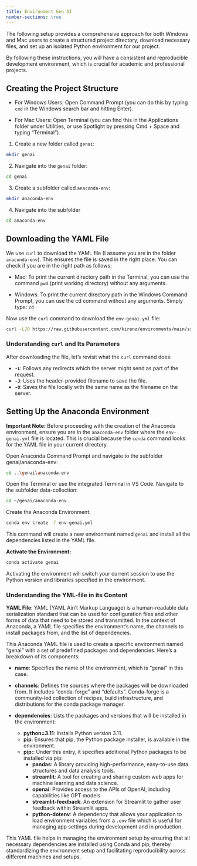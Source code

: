 ```yaml
---
title: Environment Gen AI
number-sections: true
---
```


The following setup provides a comprehensive approach for both Windows and Mac users to create a structured project directory, download necessary files, and set up an isolated Python environment for our project. 

By following these instructions, you will have a consistent and reproducible development environment, which is crucial for academic and professional projects.


## Creating the Project Structure

- For Windows Users: Open Command Prompt (you can do this by typing `cmd` in the Windows search bar and hitting Enter).

- For Mac Users: Open Terminal (you can find this in the Applications folder under Utilities, or use Spotlight by pressing Cmd + Space and typing "Terminal").


1. Create a new folder called `genai`:

```bash
mkdir genai
```

2. Navigate into the `genai` folder:

```bash
cd genai
```

3. Create a subfolder called `anaconda-env`:
   
```bash
mkdir anaconda-env
```

4. Navigate into the subfolder

```bash
cd anaconda-env
```


## Downloading the YAML File

We use `curl` to download the YAML file (I assume you are in the folder `anaconda-env`). This ensures the file is saved in the right place. You can check if you are in the right path as follows: 

- Mac: To print the current directory path in the Terminal, you can use the command `pwd` (print working directory) without any arguments. 

- Windows: To print the current directory path in the Windows Command Prompt, you can use the cd command without any arguments. Simply type: `cd`

Now use the `curl` command to download the `env-genai.yml` file:

```bash
curl -LJO https://raw.githubusercontent.com/kirenz/environments/main/ss2024/env-genai.yml
```

### Understanding `curl` and Its Parameters

After downloading the file, let's revisit what the `curl` command does:

- **`-L`**: Follows any redirects which the server might send as part of the request.
- **`-J`**: Uses the header-provided filename to save the file.
- **`-O`**: Saves the file locally with the same name as the filename on the server.

## Setting Up the Anaconda Environment

**Important Note:** Before proceeding with the creation of the Anaconda environment, ensure you are in the `anaconda-env` folder where the `env-genai.yml` file is located. This is crucial because the `conda` command looks for the YAML file in your current directory.

:::{.callout-tip collapse="true" title="Windows-User"}
Open Anaconda Command Prompt and navigate to the subfolder genai/anaconda-env:

```bash
cd ..\genai\anaconda-env
```
:::


:::{.callout-tip collapse="true" title="Mac-User"}
Open the Terminal or use the integrated Terminal in VS Code. Navigate to the subfolder data-collection:

```bash
cd ~/genai/anaconda-env
```
:::


Create the Anaconda Environment:


```bash
conda env create -f env-genai.yml
```
This command will create a new environment named `genai` and install all the dependencies listed in the YAML file.

**Activate the Environment:**

```bash
conda activate genai
```
Activating the environment will switch your current session to use the Python version and libraries specified in the environment.

### Understanding the YML-file in its Content

**YAML File**: YAML (YAML Ain't Markup Language) is a human-readable data serialization standard that can be used for configuration files and other forms of data that need to be stored and transmitted. In the context of Anaconda, a YAML file specifies the environment's name, the channels to install packages from, and the list of dependencies.

This Anaconda YAML file is used to create a specific environment named "genai" with a set of predefined packages and dependencies. Here's a breakdown of its components:

- **name**: Specifies the name of the environment, which is "genai" in this case.

- **channels**: Defines the sources where the packages will be downloaded from. It includes "conda-forge" and "defaults". Conda-forge is a community-led collection of recipes, build infrastructure, and distributions for the conda package manager.

- **dependencies**: Lists the packages and versions that will be installed in the environment:
  - **python=3.11**: Installs Python version 3.11.
  - **pip**: Ensures that pip, the Python package installer, is available in the environment.
  - **pip:**: Under this entry, it specifies additional Python packages to be installed via pip:
    - **pandas**: A library providing high-performance, easy-to-use data structures and data analysis tools.
    - **streamlit**: A tool for creating and sharing custom web apps for machine learning and data science.
    - **openai**: Provides access to the APIs of OpenAI, including capabilities like GPT models.
    - **streamlit-feedback**: An extension for Streamlit to gather user feedback within Streamlit apps.
    - **python-dotenv**: A dependency that allows your application to load environment variables from a `.env` file which is useful for managing app settings during development and in production.

This YAML file helps in managing the environment setup by ensuring that all necessary dependencies are installed using Conda and pip, thereby standardizing the environment setup and facilitating reproducibility across different machines and setups.
